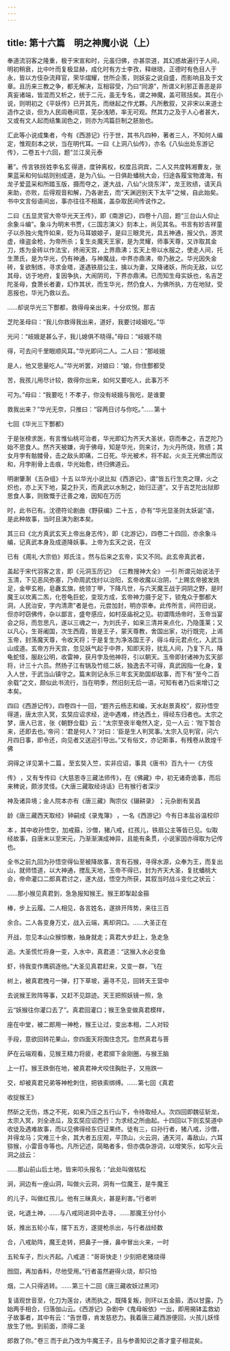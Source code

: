 ```yaml
---
---
---
```

title: 第十六篇　明之神魔小说（上）
---



奉道流羽客之隆重，极于宋宣和时，元虽归佛，亦甚崇道，其幻惑故遍行于人间，明初稍衰，比中叶而复极显赫，成化时有方士李孜，释继晓，正德时有色目人于永，皆以方伎杂流拜官，荣华熠耀，世所企羡，则妖妄之说自盛，而影响且及于文章。且历来三教之争，都无解决，互相容受，乃曰“同源”，所谓义利邪正善恶是非真妄诸端，皆混而又析之，统于二元，虽无专名，谓之神魔，盖可赅括矣。其在小说，则明初之《平妖传》已开其先，而继起之作尤夥。凡所敷叙，又非宋以来道士造作之谈，但为人民闾巷间意，芜杂浅陋，率无可观。然其力之及于人心者甚大，又或有文人起而结集润色之，则亦为鸿篇巨制之胚胎也。

汇此等小说成集者，今有《西游记》行于世，其书凡四种，著者三人，不知何人编定，惟观刻本之状，当在明代耳。一曰《上洞八仙传》，亦名《八仙出处东游记传》，二卷五十六回，题“兰江吴元泰

著”。传言铁拐 姓李名玄 得道，度钟离权，权度吕洞宾，二人又共度韩湘曹友，张果蓝采和何仙姑则别成道，是为八仙。一日俱赴蟠桃大会，归途各履宝物渡海，有龙子爱蓝采和所踏玉版，摄而夺之，遂大战，八仙“火烧东洋”，龙王败绩，请天兵来助，亦败，后得观音和解，乃各谢去，而“天渊迥别天下太平”之候，自此始矣。书中文言俗语间出，事亦往往不相属，盖杂取民间传说作之。

二曰《五显灵官大帝华光天王传》，即《南游记》，四卷十八回，题“三台山人仰止余象斗编”。象斗为明末书贾，《三国志演义》刻本上，尚见其名。书言有妙吉祥童子以杀独火鬼忤如来，贬为马耳娘娘子，是曰三眼灵光，具五神通，报父仇，游灵虚，缘盗金枪，为帝所杀；复生炎魔天王家，是为灵耀，师事天尊，又诈取其金刀，炼为金砖以作法宝，终闹天宫，上界鼎沸；玄天上帝以水服之，使走人间，托生萧氏，是为华光，仍有神通，与神魔战，中界亦鼎沸，帝乃赦之。华光因失金砖，复欲制炼，寻求金塔，遂遇铁扇公主，擒以为妻，又降诸妖，所向无敌，以忆其母，访于地府，复因争执，大闹阴司，下界亦鼎沸。已而知生母实妖也，名吉芝陀圣母，食萧长者妻，幻作其状，而生华光，然仍食人，为佛所执，方在地狱，受恶报也，华光乃救以去。

……却说华光三下酆都，救得母亲出来，十分欢悦。那吉

芝陀圣母曰：“我儿你救得我出来，道好，我要讨岐娥吃。”华

光问：“岐娥是甚么子，我儿媳俱不晓得。”母曰：“岐娥不晓

得，可去问千里眼顺风耳。”华光即问二人。二人曰：“那岐娥

是人，他又思量吃人。”华光听罢，对娘曰：“娘，你住酆都受

苦，我孩儿用尽计较，救得你出来，如何又要吃人，此事万不

可为。”母曰：“我要吃！不孝子，你没有岐娥与我吃，是谁要

救我出来？”华光无奈，只推曰：“容两日讨与你吃。”…… 第十

七回《华光三下酆都》 

于是张榜求医，有言惟仙桃可治者，华光即幻为齐天大圣状，窃而奉之，吉芝陀乃始不思食人。然齐天被嫌，询于佛母，知是华光，则来讨，为火丹所烧，败绩；其女月孛有骷髅骨，击之敌头即痛，二日死。华光被术，将不起，火炎王光佛出而议和，月孛削骨上击痕，华光始愈，终归佛道云。

明谢肇淛 《五杂组》十五 以华光小说比拟《西游记》，谓“皆五行生克之理，火之炽也，亦上天下地，莫之扑灭，而真武以水制之，始归正道”。又于吉芝陀出狱即思食人事，则致慨于迁善之难，因知在万历

时，此书已有。沈德符论剧曲 《野获编》二十五 ，亦有“华光显圣则太妖诞”语，是此种故事，当时且演为剧本矣。

其三曰《北方真武玄天上帝出身志传》，即《北游记》，四卷二十四回，亦余象斗编，记真武本身及成道降妖事。上帝为玄天之说，在汉

已有 《周礼·大宗伯》郑氏注 。然与后来之玄帝，实又不同。此玄帝真武者，

盖起于宋代羽客之言，即《元洞玉历记》 《三教搜神大全》 一引 所谓元始说法于玉清，下见恶风弥塞，乃命周武伐纣以治阳，玄帝收魔以治阴，“上赐玄帝披发跣足，金甲玄袍，皂纛玄旗，统领丁甲，下降凡世，与六天魔王战于洞阴之野，是时魔王以坎离二炁，化苍龟巨蛇，变现方成，玄帝神力摄于足下，锁鬼众于酆都大洞，人民治安，字内清肃”者是也，元尝加封，明亦崇奉。此传所言，间符旧说，但亦时窃佛传，杂以鄙言，盛夸感应，如村巫庙祝之见。初谓隋炀帝时，玉帝当宴会之际，而忽思凡，遂以三魂之一，为刘氏子，如来三清并来点化，乃隐蓬莱；又以凡心，生哥阇国，次生西霞，皆是王子，蒙天尊教，舍国出家，功行既完，上谒玉帝，封荡魔天尊，令收天将；于是复生为净洛国王子，得斗母元君点化，入武当山成道。玄帝方升天宫，忽见妖气起于中界，知即天将，扰乱人间，乃复下凡，降龟蛇怪，服赵公明，收雷神，获月孛及他神将，引以朝天。玉帝即封诸神为玄天部将，计三十六员。然扬子江有锅及竹缆二妖，独逸去不可得，真武因指一化身，复入人世，于武当山镇守之。篇末则记永乐三年玄天助国却敌事，而下有“至今二百余载”之文，颇似此书流行，当在明季，然旧刻无后一语，可知有者乃后来增订之本矣。

四曰《西游记传》，四卷四十一回，“题齐云杨志和编，天水赵景真校”，叙孙悟空得道，唐太宗入冥，玄奘应诏求经，途中遇难，终达西土，得经东归者也。太宗之梦，唐人已言，张《朝野佥载》云：“太宗至夜半奄然入定，见一人云：‘陛下暂合来，还即去也。’帝问：‘君是何人？’对曰：‘臣是生人判冥事。’太宗入见判官，问六月四日事，即令还，向见者又送迎引导出。”又有俗文，亦记斯事，有残卷从敦煌千佛

洞得之 详见第十二篇 。至玄奘入竺，实非应诏，事具《唐书》 百九十一《方伎

传》 ，又有专传曰《大慈恩寺三藏法师传》，在《佛藏》中，初无诸奇诡事，而后来稗说，颇涉灵怪。《大唐三藏取经诗话》已有猴行者深沙

神及诸异境；金人院本亦有《唐三藏》 陶宗仪《辍耕录》 ；元杂剧有吴昌

龄《唐三藏西天取经》 钟嗣成《录鬼簿》 ，一名《西游记》 今有日本盐谷温校印

本 ，其中收孙悟空，加戒箍，沙僧，猪八戒，红孩儿，铁扇公主等皆已见。似取经故事，自唐末以至宋元，乃渐渐演成神异，且能有条贯，小说家因亦得取为记传也。

全书之前九回为孙悟空得仙至被降故事，言有石猴，寻得水源，众奉为王，而复出山，就师悟道，以大神通，搅乱天地，玉帝不得已，封为齐天大圣，复扰蟠桃大会，帝命灌口二郎真君讨之，遂大战，悟空为所获，其叙当时战斗变化之状云：

……那小猴见真君到，急急报知猴王。猴王即掣起金箍

棒，步上云履。二人相见，各言姓名，遂排开阵势，来往三百

余合。二人各变身万丈，战入云端，离却洞口。……大圣正在

开战，忽见本山众猴惊散，抽身就走；真君大步赶上，急走急

追。大圣慌忙将身一变，入水中，真君道：“这猴入水必变鱼

虾，待我变作鹰鹞逐他。”大圣见真君赶来，又变一群，飞在

树上，被真君拽弓一弹，打下草坡，遍寻不见，回转天王营中

去说猴王败阵等事，又赶不见踪迹。天王把照妖镜一照，急

云“妖猴往你灌口去了”。真君回灌口；猴王急变做真君模样，

座在中堂，被二郎用一神枪，猴王让过，变出本相，二人对较

手段，意欲回转花果山，奈四面天将围住念咒。忽然真君与菩

萨在云端观看，见猴王精力将疲，老君掷下金刚圈，与猴王脑

上一打。猴王跌倒在地，被真君神犬咬住胸肚子，又拖跌一

交，却被真君兄弟等神枪刺住，把铁索绑缚。…… 第七回《真君

收捉猴王》 

然斫之无伤，炼之不死，如来乃压之五行山下，令待取经人。次四回即魏征斩龙，太宗入冥，刘全进瓜，及玄奘应诏西行：为求经之所由起。十四回以下则玄奘道中收徒及遇难故事，而以见佛得经东归证果终。徒有三，曰孙行者，猪八戒，沙僧，并得龙马；灾难三十余，其大者五庄观，平顶山，火云洞，通天河，毒敌山，六耳猕猴，小雷音寺等也。凡所记述，简略者多，但亦偶杂游词，以增笑乐，如写火云洞之战云：

……那山前山后土地，皆来叩头报名：“此处叫做枯松

涧，涧边有一座山洞，叫做火云洞，洞有一位魔王，是牛魔王

的儿子，叫做红孩儿。他有三昧真火，甚是利害。”行者听

说，叱退土神，……与八戒同进洞中去寻，……那魔王分付小

妖，推出五轮小车，摆下五方，遂提枪杀出，与行者战经数

合，八戒助阵，魔王走转，把鼻子一捶，鼻中冒出火来，一时

五轮车子，烈火齐起。八戒道：“哥哥快走！少刻把老猪烧得

囫囵，再加香料，尽他受用。”行者虽然避得火烧，却只怕

烟，二人只得逃转。…… 第三十二回《唐三藏收妖过黑河》 

复请观世音至，化刀为莲台，诱而执之，既降复叛，则环以五金箍，洒以甘露，乃始两手相合，归落伽山云。《西游记》杂剧中《鬼母皈依》一出，即用揭钵盂救幼子故事者，其中有云：“告世尊，肯发慈悲力。我着唐三藏西游便回，火孩儿妖怪放生了他。到前面，须得二圣

郎救了你。” 卷三 而于此乃改为牛魔王子，且与参善知识之善才童子相混矣。